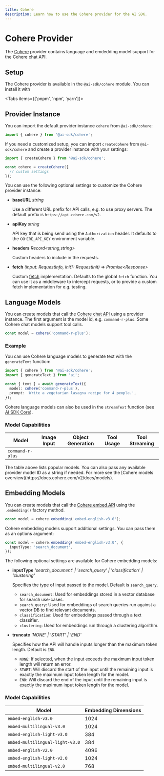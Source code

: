```yaml
---
title: Cohere
description: Learn how to use the Cohere provider for the AI SDK.
---
```


# Cohere Provider

The [Cohere](https://cohere.com/) provider contains language and emdedding model support for the Cohere chat API.

## Setup

The Cohere provider is available in the `@ai-sdk/cohere` module. You can install it with

<Tabs items={['pnpm', 'npm', 'yarn']}>
  <Tab>
    <Snippet text="pnpm add @ai-sdk/cohere" dark />
  </Tab>
  <Tab>
    <Snippet text="npm install @ai-sdk/cohere" dark />
  </Tab>
  <Tab>
    <Snippet text="yarn add @ai-sdk/cohere" dark />
  </Tab>
</Tabs>

## Provider Instance

You can import the default provider instance `cohere` from `@ai-sdk/cohere`:

```ts
import { cohere } from '@ai-sdk/cohere';
```

If you need a customized setup, you can import `createCohere` from `@ai-sdk/cohere`
and create a provider instance with your settings:

```ts
import { createCohere } from '@ai-sdk/cohere';

const cohere = createCohere({
  // custom settings
});
```

You can use the following optional settings to customize the Cohere provider instance:

- **baseURL** _string_

  Use a different URL prefix for API calls, e.g. to use proxy servers.
  The default prefix is `https://api.cohere.com/v2`.

- **apiKey** _string_

  API key that is being send using the `Authorization` header.
  It defaults to the `COHERE_API_KEY` environment variable.

- **headers** _Record&lt;string,string&gt;_

  Custom headers to include in the requests.

- **fetch** _(input: RequestInfo, init?: RequestInit) => Promise&lt;Response&gt;_

  Custom [fetch](https://developer.mozilla.org/en-US/docs/Web/API/fetch) implementation.
  Defaults to the global `fetch` function.
  You can use it as a middleware to intercept requests,
  or to provide a custom fetch implementation for e.g. testing.

## Language Models

You can create models that call the [Cohere chat API](https://docs.cohere.com/v2/docs/chat-api) using a provider instance.
The first argument is the model id, e.g. `command-r-plus`.
Some Cohere chat models support tool calls.

```ts
const model = cohere('command-r-plus');
```

### Example

You can use Cohere language models to generate text with the `generateText` function:

```ts
import { cohere } from '@ai-sdk/cohere';
import { generateText } from 'ai';

const { text } = await generateText({
  model: cohere('command-r-plus'),
  prompt: 'Write a vegetarian lasagna recipe for 4 people.',
});
```

Cohere language models can also be used in the `streamText` function (see [AI SDK Core](/docs/ai-sdk-core)).

### Model Capabilities

| Model            | Image Input         | Object Generation   | Tool Usage          | Tool Streaming      |
| ---------------- | ------------------- | ------------------- | ------------------- | ------------------- |
| `command-r-plus` | <Cross size={18} /> | <Cross size={18} /> | <Check size={18} /> | <Check size={18} /> |

<Note>
  The table above lists popular models. You can also pass any available provider
  model ID as a string if needed. For more see the [Cohere models
  overview](https://docs.cohere.com/v2/docs/models).
</Note>

## Embedding Models

You can create models that call the [Cohere embed API](https://docs.cohere.com/v2/reference/embed)
using the `.embedding()` factory method.

```ts
const model = cohere.embedding('embed-english-v3.0');
```

Cohere embedding models support additional settings. You can pass them as an options argument:

```ts
const model = cohere.embedding('embed-english-v3.0', {
  inputType: 'search_document',
});
```

The following optional settings are available for Cohere embedding models:

- **inputType** _'search_document' | 'search_query' | 'classification' | 'clustering'_

  Specifies the type of input passed to the model. Default is `search_query`.

  - `search_document`: Used for embeddings stored in a vector database for search use-cases.
  - `search_query`: Used for embeddings of search queries run against a vector DB to find relevant documents.
  - `classification`: Used for embeddings passed through a text classifier.
  - `clustering`: Used for embeddings run through a clustering algorithm.

- **truncate** _'NONE' | 'START' | 'END'_

  Specifies how the API will handle inputs longer than the maximum token length.
  Default is `END`.

  - `NONE`: If selected, when the input exceeds the maximum input token length will return an error.
  - `START`: Will discard the start of the input until the remaining input is exactly the maximum input token length for the model.
  - `END`: Will discard the end of the input until the remaining input is exactly the maximum input token length for the model.

### Model Capabilities

| Model                           | Embedding Dimensions |
| ------------------------------- | -------------------- |
| `embed-english-v3.0`            | 1024                 |
| `embed-multilingual-v3.0`       | 1024                 |
| `embed-english-light-v3.0`      | 384                  |
| `embed-multilingual-light-v3.0` | 384                  |
| `embed-english-v2.0`            | 4096                 |
| `embed-english-light-v2.0`      | 1024                 |
| `embed-multilingual-v2.0`       | 768                  |
